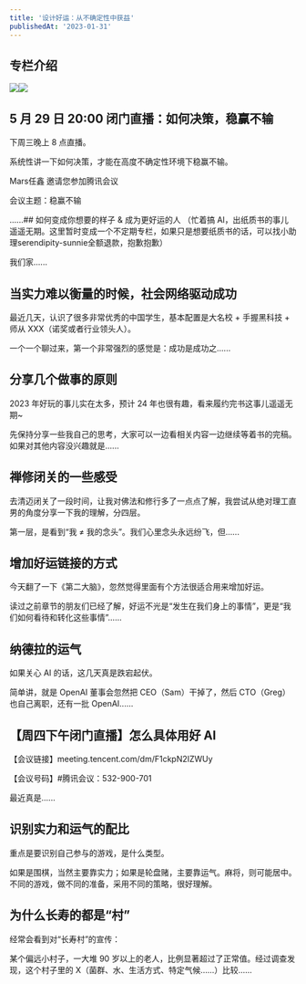 ```yaml
---
title: '设计好运：从不确定性中获益'
publishedAt: '2023-01-31'
---
```


## 专栏介绍

![](https://static.xiaobot.net/file/2023-02-02/179696/cff835ae15fc39519df0d2ac82efcdc7.png)![](https://static.xiaobot.net/file/2023-02-05/179696/83ebaf6fe96f29e9150b9cff9640229e.png)

## 5 月 29 日 20:00 闭门直播：如何决策，稳赢不输
下周三晚上 8 点直播。

系统性讲一下如何决策，才能在高度不确定性环境下稳赢不输。

Mars任鑫 邀请您参加腾讯会议

会议主题：稳赢不输

......## 如何变成你想要的样子 &amp; 成为更好运的人
（忙着搞 AI，出纸质书的事儿遥遥无期。这里暂时变成一个不定期专栏，如果只是想要纸质书的话，可以找小助理serendipity-sunnie全额退款，抱歉抱歉）

我们家......

## 当实力难以衡量的时候，社会网络驱动成功
最近几天，认识了很多非常优秀的中国学生，基本配置是大名校 + 手握黑科技 + 师从 XXX（诺奖或者行业领头人）。

一个一个聊过来，第一个非常强烈的感觉是：成功是成功之......

## 分享几个做事的原则
2023 年好玩的事儿实在太多，预计 24 年也很有趣，看来履约完书这事儿遥遥无期~

先保持分享一些我自己的思考，大家可以一边看相关内容一边继续等着书的完稿。如果对其他内容没兴趣就是......

## 禅修闭关的一些感受
去清迈闭关了一段时间，让我对佛法和修行多了一点点了解，我尝试从绝对理工直男的角度分享一下我的理解，分四层。

第一层，是看到“我 ≠ 我的念头”。我们心里念头永远纷飞，但......

## 增加好运链接的方式
今天翻了一下《第二大脑》，忽然觉得里面有个方法很适合用来增加好运。

读过之前章节的朋友们已经了解，好运不光是“发生在我们身上的事情”，更是“我们如何看待和转化这些事情”......

## 纳德拉的运气
如果关心 AI 的话，这几天真是跌宕起伏。

简单讲，就是 OpenAI 董事会忽然把 CEO（Sam）干掉了，然后 CTO（Greg）也自己离职，还有一批 OpenAI......

## 【周四下午闭门直播】怎么具体用好 AI
【会议链接】meeting.tencent.com/dm/F1ckpN2IZWUy

【会议号码】#腾讯会议：532-900-701

最近真是......

## 识别实力和运气的配比
重点是要识别自己参与的游戏，是什么类型。

如果是围棋，当然主要靠实力；如果是轮盘赌，主要靠运气。麻将，则可能居中。不同的游戏，做不同的准备，采用不同的策略，很好理解。

## 为什么长寿的都是“村”
经常会看到对“长寿村”的宣传：

某个偏远小村子，一大堆 90 岁以上的老人，比例显著超过了正常值。经过调查发现，这个村子里的 X（菌群、水、生活方式、特定气候……）比较......

